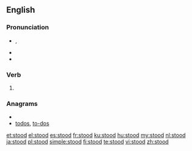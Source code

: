 ==English==

{{rank|poor|present|water|260|stood|large|within|room}}

===Pronunciation===
* {{IPA|/ˈstʊd/}}, {{SAMPA|/"stUd/}}
* {{audio|en-us-stood.ogg|Audio (US)}}
* {{rhymes|ʊd}}

===Verb===
{{infl|en|verb form}}

# {{past of|[[stand]]}}

===Anagrams===
* {{alphagram|doost}}
* [[todos#English|todos]], [[to-dos#English|to-dos]]

[[et:stood]]
[[el:stood]]
[[es:stood]]
[[fr:stood]]
[[ku:stood]]
[[hu:stood]]
[[my:stood]]
[[nl:stood]]
[[ja:stood]]
[[pl:stood]]
[[simple:stood]]
[[fi:stood]]
[[te:stood]]
[[vi:stood]]
[[zh:stood]]